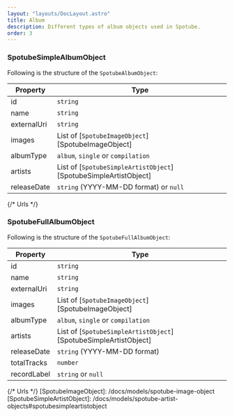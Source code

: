 ```yaml
---
layout: "layouts/DocLayout.astro"
title: Album
description: Different types of album objects used in Spotube.
order: 3
---
```


### SpotubeSimpleAlbumObject

Following is the structure of the `SpotubeAlbumObject`:

| Property    | Type                                                             |
| ----------- | ---------------------------------------------------------------- |
| id          | `string`                                                         |
| name        | `string`                                                         |
| externalUri | `string`                                                         |
| images      | List of [`SpotubeImageObject`][SpotubeImageObject]               |
| albumType   | `album`, `single` or `compilation`                               |
| artists     | List of [`SpotubeSimpleArtistObject`][SpotubeSimpleArtistObject] |
| releaseDate | `string` (YYYY-MM-DD format) or `null`                           |

{/* Urls */}

### SpotubeFullAlbumObject

Following is the structure of the `SpotubeFullAlbumObject`:

| Property    | Type                                                             |
| ----------- | ---------------------------------------------------------------- |
| id          | `string`                                                         |
| name        | `string`                                                         |
| externalUri | `string`                                                         |
| images      | List of [`SpotubeImageObject`][SpotubeImageObject]               |
| albumType   | `album`, `single` or `compilation`                               |
| artists     | List of [`SpotubeSimpleArtistObject`][SpotubeSimpleArtistObject] |
| releaseDate | `string` (YYYY-MM-DD format)                                     |
| totalTracks | `number`                                                         |
| recordLabel | `string` or `null`                                               |

{/* Urls */}
[SpotubeImageObject]: /docs/models/spotube-image-object
[SpotubeSimpleArtistObject]: /docs/models/spotube-artist-objects#spotubesimpleartistobject
